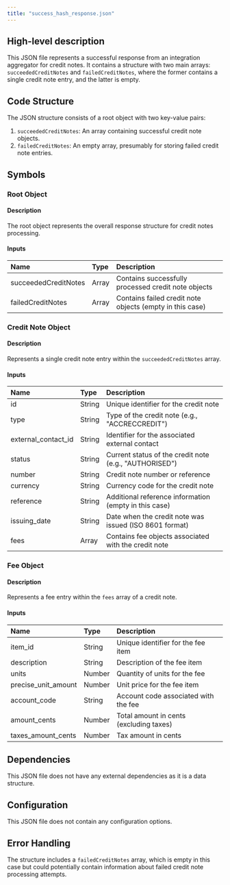 ```yaml
---
title: "success_hash_response.json"
---
```


## High-level description
This JSON file represents a successful response from an integration aggregator for credit notes. It contains a structure with two main arrays: `succeededCreditNotes` and `failedCreditNotes`, where the former contains a single credit note entry, and the latter is empty.

## Code Structure
The JSON structure consists of a root object with two key-value pairs:
1. `succeededCreditNotes`: An array containing successful credit note objects.
2. `failedCreditNotes`: An empty array, presumably for storing failed credit note entries.

## Symbols

### Root Object
#### Description
The root object represents the overall response structure for credit notes processing.

#### Inputs
| Name | Type | Description |
|:-----|:-----|:------------|
| succeededCreditNotes | Array | Contains successfully processed credit note objects |
| failedCreditNotes | Array | Contains failed credit note objects (empty in this case) |

### Credit Note Object
#### Description
Represents a single credit note entry within the `succeededCreditNotes` array.

#### Inputs
| Name | Type | Description |
|:-----|:-----|:------------|
| id | String | Unique identifier for the credit note |
| type | String | Type of the credit note (e.g., "ACCRECCREDIT") |
| external_contact_id | String | Identifier for the associated external contact |
| status | String | Current status of the credit note (e.g., "AUTHORISED") |
| number | String | Credit note number or reference |
| currency | String | Currency code for the credit note |
| reference | String | Additional reference information (empty in this case) |
| issuing_date | String | Date when the credit note was issued (ISO 8601 format) |
| fees | Array | Contains fee objects associated with the credit note |

### Fee Object
#### Description
Represents a fee entry within the `fees` array of a credit note.

#### Inputs
| Name | Type | Description |
|:-----|:-----|:------------|
| item_id | String | Unique identifier for the fee item |
| description | String | Description of the fee item |
| units | Number | Quantity of units for the fee |
| precise_unit_amount | Number | Unit price for the fee item |
| account_code | String | Account code associated with the fee |
| amount_cents | Number | Total amount in cents (excluding taxes) |
| taxes_amount_cents | Number | Tax amount in cents |

## Dependencies
This JSON file does not have any external dependencies as it is a data structure.

## Configuration
This JSON file does not contain any configuration options.

## Error Handling
The structure includes a `failedCreditNotes` array, which is empty in this case but could potentially contain information about failed credit note processing attempts.